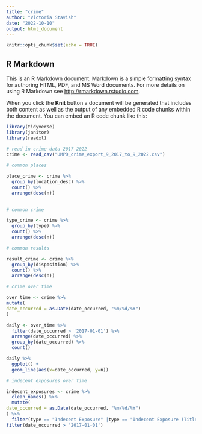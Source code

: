 ```yaml
---
title: "crime"
author: "Victoria Stavish"
date: "2022-10-10"
output: html_document
---
```


```r
knitr::opts_chunk$set(echo = TRUE)
```

## R Markdown

This is an R Markdown document. Markdown is a simple formatting syntax for authoring HTML, PDF, and MS Word documents. For more details on using R Markdown see <http://rmarkdown.rstudio.com>.

When you click the **Knit** button a document will be generated that includes both content as well as the output of any embedded R code chunks within the document. You can embed an R code chunk like this:

```r
library(tidyverse)
library(janitor)
library(readxl)

```
```r
# read in crime data 2017-2022
crime <- read_csv("UMPD_crime_export_9_2017_to_9_2022.csv")

```

```r
# common places

place_crime <- crime %>%
  group_by(location_desc) %>%
  count() %>%
  arrange(desc(n))
  
```

```r
# common crime

type_crime <- crime %>%
  group_by(type) %>%
  count() %>%
  arrange(desc(n))

```


```r
# common results

result_crime <- crime %>%
  group_by(disposition) %>%
  count() %>%
  arrange(desc(n))

```

```r
# crime over time

over_time <- crime %>%
mutate(
date_occurred = as.Date(date_occurred, "%m/%d/%Y")
)

daily <- over_time %>%
  filter(date_occurred > '2017-01-01') %>%
  arrange(date_occurred) %>%
  group_by(date_occurred) %>%
  count()

daily %>%
  ggplot() +
  geom_line(aes(x=date_occurred, y=n)) 

```

```r
# indecent exposures over time 

indecent_exposures <- crime %>%
  clean_names() %>%
  mutate(
date_occurred = as.Date(date_occurred, "%m/%d/%Y")
) %>%
  filter(type == "Indecent Exposure" |type == "Indecent Exposure (Title IX Related)")%>%
filter(date_occurred > '2017-01-01')



```


